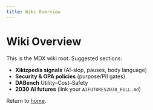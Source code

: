 ```yaml
---
title: Wiki Overview
---
```


# Wiki Overview

This is the MDX wiki root. Suggested sections:
- **Xikizpedia signals** (AI-slop, pauses, body language)
- **Security & OPA policies** (purpose/PII gates)
- **DABench** Utility–Cost–Safety
- **2030 AI futures** (link your `AIFUTURES2030_FULL.md`)

Return to [home](/dreamaware.cc/).